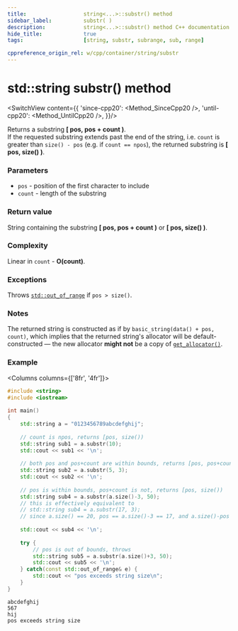 ```yaml
---
title:					string<...>::substr() method
sidebar_label:			substr( )
description:			string<...>::substr() method C++ documentation
hide_title:				true
tags:					[string, substr, subrange, sub, range]

cppreference_origin_rel: w/cpp/container/string/substr
---
```



<!----------------- Codes ---------------------->

<!-- substr() -->

# std::string substr() method

<SwitchView content={{
	'since-cpp20': <Method_SinceCpp20 />,
	'until-cpp20': <Method_UntilCpp20 />,
}}/>

Returns a substring **[ pos, pos + count )**.  
If the requested substring extends past the end of the string, i.e. `count` is greater than `size() - pos` (e.g. if `count == npos`), the returned substring is **[ pos, size() )**.

### Parameters

 - `pos` - position of the first character to include
 - `count` - length of the substring

### Return value

String containing the substring **[ pos, pos + count )** or **[ pos, size() )**.

### Complexity

Linear in `count` - **O(count)**.

### Exceptions

Throws [`std::out_of_range`](#) if `pos > size()`.

### Notes

The returned string is constructed as if by `basic_string(data() + pos, count)`, which implies that the returned string's allocator will be default-constructed — the new allocator **might not** be a copy of [`get_allocator()`](get_allocator).

### Example


<Columns columns={['8fr', '4fr']}>
<div>

```cpp
#include <string>
#include <iostream>
 
int main()
{
    std::string a = "0123456789abcdefghij";
 
    // count is npos, returns [pos, size())
    std::string sub1 = a.substr(10);
    std::cout << sub1 << '\n';
 
    // both pos and pos+count are within bounds, returns [pos, pos+count)
    std::string sub2 = a.substr(5, 3);
    std::cout << sub2 << '\n';
 
    // pos is within bounds, pos+count is not, returns [pos, size()) 
    std::string sub4 = a.substr(a.size()-3, 50);
    // this is effectively equivalent to
    // std::string sub4 = a.substr(17, 3);
    // since a.size() == 20, pos == a.size()-3 == 17, and a.size()-pos == 3
 
    std::cout << sub4 << '\n';
 
    try {
        // pos is out of bounds, throws
        std::string sub5 = a.substr(a.size()+3, 50);
        std::cout << sub5 << '\n';
    } catch(const std::out_of_range& e) {
        std::cout << "pos exceeds string size\n";
    }
}
```

</div>
<div>

```plaintext title="Output"
abcdefghij
567
hij
pos exceeds string size
```

</div>
</Columns>
